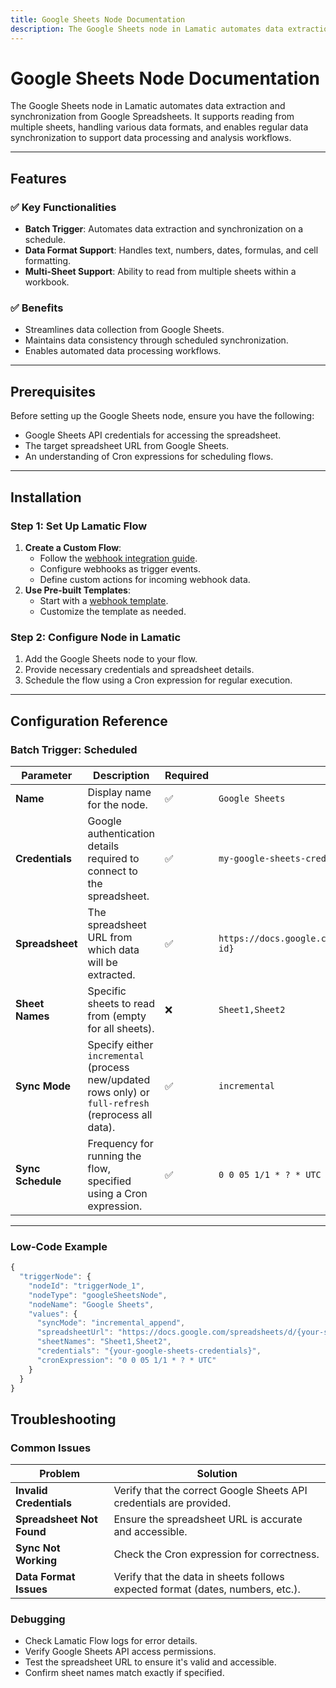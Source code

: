 ```yaml
---
title: Google Sheets Node Documentation
description: The Google Sheets node in Lamatic automates data extraction and synchronization from Google Spreadsheets. It supports reading from multiple sheets, handling various data formats, and enables regular data synchronization to support data processing and analysis workflows.
---
```

# Google Sheets Node Documentation

The Google Sheets node in Lamatic automates data extraction and synchronization from Google Spreadsheets. It supports reading from multiple sheets, handling various data formats, and enables regular data synchronization to support data processing and analysis workflows.

---

## Features

### ✅ Key Functionalities
- **Batch Trigger**: Automates data extraction and synchronization on a schedule.
- **Data Format Support**: Handles text, numbers, dates, formulas, and cell formatting.
- **Multi-Sheet Support**: Ability to read from multiple sheets within a workbook.

### ✅ Benefits
- Streamlines data collection from Google Sheets.
- Maintains data consistency through scheduled synchronization.
- Enables automated data processing workflows.

---

## Prerequisites

Before setting up the Google Sheets node, ensure you have the following:
- Google Sheets API credentials for accessing the spreadsheet.
- The target spreadsheet URL from Google Sheets.
- An understanding of Cron expressions for scheduling flows.

---

## Installation

### Step 1: Set Up Lamatic Flow
1. **Create a Custom Flow**:
   - Follow the [webhook integration guide](https://lamatic.ai/docs/interface/webhooks).
   - Configure webhooks as trigger events.
   - Define custom actions for incoming webhook data.
2. **Use Pre-built Templates**:
   - Start with a [webhook template](https://hub.lamatic.ai/templates/index-from-github).
   - Customize the template as needed.

### Step 2: Configure Node in Lamatic
1. Add the Google Sheets node to your flow.
2. Provide necessary credentials and spreadsheet details.
3. Schedule the flow using a Cron expression for regular execution.

---

## Configuration Reference

### Batch Trigger: Scheduled

| **Parameter**       | **Description**                                                                                             | **Required** | **Example**                                                                                   |
|---------------------|-----------------------------------------------------------------------------------------------------------|--------------|-----------------------------------------------------------------------------------------------|
| **Name**            | Display name for the node.                                                                                | ✅            | `Google Sheets`                                                                               |
| **Credentials**     | Google authentication details required to connect to the spreadsheet.                                     | ✅            | `my-google-sheets-credentials`                                                               |
| **Spreadsheet**     | The spreadsheet URL from which data will be extracted.                                                    | ✅            | `https://docs.google.com/spreadsheets/d/{spreadsheet-id}`                                     |
| **Sheet Names**     | Specific sheets to read from (empty for all sheets).                                                      | ❌            | `Sheet1,Sheet2`                                                                              |
| **Sync Mode**       | Specify either `incremental` (process new/updated rows only) or `full-refresh` (reprocess all data).      | ✅            | `incremental`                                                                                |
| **Sync Schedule**   | Frequency for running the flow, specified using a Cron expression.                                        | ✅            | `0 0 05 1/1 * ? * UTC`                                                                       |

---

### Low-Code Example
```js
{
  "triggerNode": {
    "nodeId": "triggerNode_1",
    "nodeType": "googleSheetsNode",
    "nodeName": "Google Sheets",
    "values": {
      "syncMode": "incremental_append",
      "spreadsheetUrl": "https://docs.google.com/spreadsheets/d/{your-spreadsheet-id}",
      "sheetNames": "Sheet1,Sheet2",
      "credentials": "{your-google-sheets-credentials}",
      "cronExpression": "0 0 05 1/1 * ? * UTC"
    }
  }
}
```

## Troubleshooting

### Common Issues

| **Problem**               | **Solution**                                                                                  |
|---------------------------|----------------------------------------------------------------------------------------------|
| **Invalid Credentials**   | Verify that the correct Google Sheets API credentials are provided.                          |
| **Spreadsheet Not Found** | Ensure the spreadsheet URL is accurate and accessible.                                      |
| **Sync Not Working**      | Check the Cron expression for correctness.                                                  |
| **Data Format Issues**    | Verify that the data in sheets follows expected format (dates, numbers, etc.).              |

### Debugging

- Check Lamatic Flow logs for error details.
- Verify Google Sheets API access permissions.
- Test the spreadsheet URL to ensure it's valid and accessible.
- Confirm sheet names match exactly if specified.